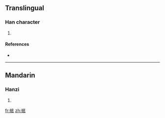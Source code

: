 ==Translingual==

===Han character===
{{Han char|rn=64|rad=手|as=08|sn=11|four=|canj=手戈竹戈 (QIHI), 手戈竹一 (QIHM)}}

# {{defn|Han|sort=手08}}

====References====
* {{Han ref|kx=0437.030|dkj=12246|hdz=31904.020|uh=638B|ud=25483}}

----

==Mandarin==

===Hanzi===
{{cmn-hanzi|pin=[[dǐ]] ([[di3]]), [[hǔn]] ([[hun3]])|wg=ti<sup>3</sup>, hun<sup>3</sup>}}

# {{defn|Mandarin|sort=手08}}

[[fr:掋]]
[[zh:掋]]